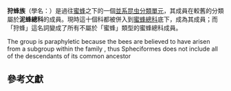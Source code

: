 {{Automatic taxobox
 | image = Ampulex compressa.jpg
 | image_caption = ''Ampulex'' wasp, belonging to Ampulicidae
 | taxon = Spheciformes
 | subdivision_ranks =[[科_(生物)|科]]
 | subdivision = 
*{{tsl|en|Ammoplanina|}}
*{{tsl|en|Ampulicidae|}}
*{{tsl|en|Astatinae|}}
*{{tsl|en|Bembicinae|}}
*{{tsl|en|Crabroninae|}}
*{{tsl|en|Mellininae|}}
*{{tsl|en|Pemphredoninae|}}
*{{tsl|en|Philanthinae|}}
*{{tsl|en|Psenini|}}
* [[泥蜂科|泥蜂科]] [[Sphecidae|Sphecidae]]
}}

'''狩蜂族'''（學名：{{lang|la| Spheciformes}}）是過往[[蜜蜂總科|蜜蜂]]之下的一個[[並系群|並系]][[昆虫|昆虫]][[分類單元|分類單元]]，其成員在較舊的分類屬於'''泥蜂總科'''的成員。現時這十個科都被併入到[[蜜蜂總科|蜜蜂總科]]底下，成為其成員；而「狩蜂」這名詞變成了所有不屬於「蜜蜂」類型的蜜蜂總科成員。

The group is paraphyletic because the bees are believed to have arisen from a subgroup within the family {{tsl|en|Ammoplanina|}}, thus Spheciformes does not include all of the descendants of its common ancestor{{r|Sannetal}}

==參考文獻==
{{reflist |refs=
<ref name="Sannetal">{{cite journal
 |first1=Manuela |last1=Sann
 |first2=Oliver  |last2=Niehuis
 |first3=Ralph S.|last3=Peters
 |first4=Christoph|last4=Mayer
 |first5=Alexey  |last5=Kozlov
 |first6=Lars    |last6=Podsiadlowski
 |first7=Sarah   |last7=Bank
 |first8=Karen   |last8=Meusemann
 |first9=Bernhard|last9=Misof
 |first10=Christoph|last10=Bleidorn
 |first11=Michael|last11=Ohl |year=2018
 |title=Phylogenomic analysis of Apoidea sheds new light on the sister group of bees
 |journal=''[[BMC_Evolutionary_Biology|BMC Evolutionary Biology]]''
 |volume=18 |page=71
 |doi=10.1186/s12862-018-1155-8 |language=en }}</ref>
}}